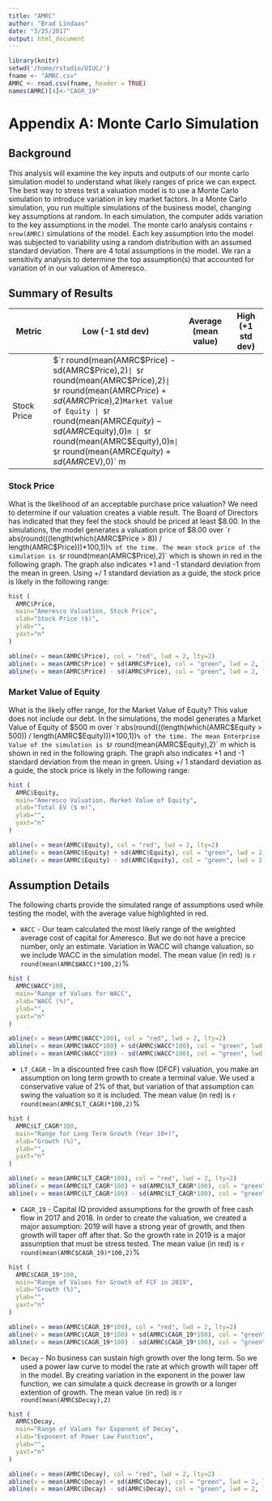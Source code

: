 ```yaml
---
title: "AMRC"
author: "Brad Lindaas"
date: "3/25/2017"
output: html_document
---
```


```r
library(knitr)
setwd('/home/rstudio/UIUC/')
fname <- "AMRC.csv"
AMRC <- read.csv(fname, header = TRUE)
names(AMRC)[4]<-"CAGR_19"
```

# Appendix A: Monte Carlo Simulation

## Background

This analysis will examine the key inputs and outputs of our monte carlo simulation model to understand what likely ranges of price we can expect. The best way to stress test a valuation model is to use a Monte Carlo simulation to introduce variation in key market factors. In a Monte Carlo simulation, you run multiple simulations of the business model, changing key assumptions at random. In each simulation, the computer adds variation to the key assumptions in the model. The monte carlo analysis contains `r nrow(AMRC)` simulations of the model. Each key assumption into the model was subjected to variability using a random distribution with an assumed standard deviation. There are 4 total assumptions in the model. We ran a sensitivity analysis to determine the top assumption(s) that accounted for variation of in our valuation of Ameresco. 

## Summary of Results


Metric | Low (-1 std dev) | Average (mean value) | High (+1 std dev)
--- | --- | --- | ---
Stock Price | $`r round(mean(AMRC$Price) - sd(AMRC$Price),2)` | $`r round(mean(AMRC$Price),2)`| $`r round(mean(AMRC$Price) + sd(AMRC$Price),2)`
Market Value of Equity | $`r round(mean(AMRC$Equity) - sd(AMRC$Equity),0)` m | $`r round(mean(AMRC$Equity),0)` m| $`r round(mean(AMRC$Equity) + sd(AMRC$EV),0)` m

### Stock Price

What is the likelihood of an acceptable purchase price valuation? We need to determine if our valuation creates a viable result. The Board of Directors has indicated that they feel the stock should be priced at least $8.00. In the simulations, the model generates a valuation price of $8.00 over `r abs(round(((length(which(AMRC$Price > 8)) / length(AMRC$Price)))*100,1))`% of the time. The mean stock price of the simulation is $`r round(mean(AMRC$Price),2)` which is shown in red in the following graph. The graph also indicates +1 and -1 standard deviation from the mean in green. Using +/ 1 standard deviation as a guide, the stock price is likely in the following range:

```r
hist (
  AMRC$Price,
  main="Ameresco Valuation, Stock Price", 
  xlab="Stock Price ($)", 
  ylab="",
  yaxt="n"
)

abline(v = mean(AMRC$Price), col = "red", lwd = 2, lty=2)
abline(v = mean(AMRC$Price) + sd(AMRC$Price), col = "green", lwd = 2, lty=2)
abline(v = mean(AMRC$Price) - sd(AMRC$Price), col = "green", lwd = 2, lty=2)
```

### Market Value of Equity

What is the likely offer range, for the Market Value of Equity? This value does not include our debt. In the simulations, the model generates a Market Value of Equity of $500 m  over `r abs(round(((length(which(AMRC$Equity > 500)) / length(AMRC$Equity)))*100,1))`% of the time. The mean Enterprise Value of the simulation is $`r round(mean(AMRC$Equity),2)` m which is shown in red in the following graph. The graph also indicates +1 and -1 standard deviation from the mean in green. Using +/ 1 standard deviation as a guide, the stock price is likely in the following range:

```r
hist (
  AMRC$Equity,
  main="Ameresco Valuation, Market Value of Equity", 
  xlab="Total EV ($ m)", 
  ylab="",
  yaxt="n"
)

abline(v = mean(AMRC$Equity), col = "red", lwd = 2, lty=2)
abline(v = mean(AMRC$Equity) + sd(AMRC$Equity), col = "green", lwd = 2, lty=2)
abline(v = mean(AMRC$Equity) - sd(AMRC$Equity), col = "green", lwd = 2, lty=2)
```


## Assumption Details

The following charts provide the simulated range of assumptions used while testing the model, with the average value highlighted in red.


* `WACC` - Our team calculated the most likely range of the weighted average cost of capital for Ameresco. But we do not have a precice number, only an estimate. Variation in WACC will change valuation, so we include WACC in the simulation model. The mean value (in red) is `r round(mean(AMRC$WACC)*100,2)`%

```r
hist (
  AMRC$WACC*100,
  main="Range of Values for WACC", 
  xlab="WACC (%)", 
  ylab="",
  yaxt="n"
)

abline(v = mean(AMRC$WACC*100), col = "red", lwd = 2, lty=2)
abline(v = mean(AMRC$WACC*100) + sd(AMRC$WACC*100), col = "green", lwd = 2, lty=2)
abline(v = mean(AMRC$WACC*100) - sd(AMRC$WACC*100), col = "green", lwd = 2, lty=2)
```

* `LT_CAGR` - In a discounted free cash flow (DFCF) valuation, you make an assumption on long term growth to create a terminal value. We used a conservative value of 2% of that, but variation of that assumption can swing the valuation so it is included. The mean value (in red) is `r round(mean(AMRC$LT_CAGR)*100,2)`%

```r
hist (
  AMRC$LT_CAGR*100,
  main="Range for Long Term Growth (Year 10+)", 
  xlab="Growth (%)", 
  ylab="",
  yaxt="n"
)

abline(v = mean(AMRC$LT_CAGR*100), col = "red", lwd = 2, lty=2)
abline(v = mean(AMRC$LT_CAGR*100) + sd(AMRC$LT_CAGR*100), col = "green", lwd = 2, lty=2)
abline(v = mean(AMRC$LT_CAGR*100) - sd(AMRC$LT_CAGR*100), col = "green", lwd = 2, lty=2)
```


* `CAGR_19` - Capital IQ provided assumptions for the growth of free cash flow in 2017 and 2018. In order to create the valuation, we created a major assumption: 2019 will have a strong year of growth, and then growth will taper off after that. So the growth rate in 2019 is a major assumption that must be stress tested. The mean value (in red) is `r round(mean(AMRC$CAGR_19)*100,2)`%

```r
hist (
  AMRC$CAGR_19*100,
  main="Range of Values for Growth of FCF in 2019", 
  xlab="Growth (%)", 
  ylab="",
  yaxt="n"
)

abline(v = mean(AMRC$CAGR_19*100), col = "red", lwd = 2, lty=2)
abline(v = mean(AMRC$CAGR_19*100) + sd(AMRC$CAGR_19*100), col = "green", lwd = 2, lty=2)
abline(v = mean(AMRC$CAGR_19*100) - sd(AMRC$CAGR_19*100), col = "green", lwd = 2, lty=2)
```


* `Decay` - No business can sustain high growth over the long term. So we used a power law curve to model the rate at which growth will taper off in the model. By creating variation in the exponent in the power law function, we can simulate a quick decrease in growth or a longer extention of growth. The mean value (in red) is `r round(mean(AMRC$Decay),2)`

```r
hist (
  AMRC$Decay,
  main="Range of Values for Exponent of Decay", 
  xlab="Exponent of Power Law Function", 
  ylab="",
  yaxt="n"
)

abline(v = mean(AMRC$Decay), col = "red", lwd = 2, lty=2)
abline(v = mean(AMRC$Decay) + sd(AMRC$Decay), col = "green", lwd = 2, lty=2)
abline(v = mean(AMRC$Decay) - sd(AMRC$Decay), col = "green", lwd = 2, lty=2)
```